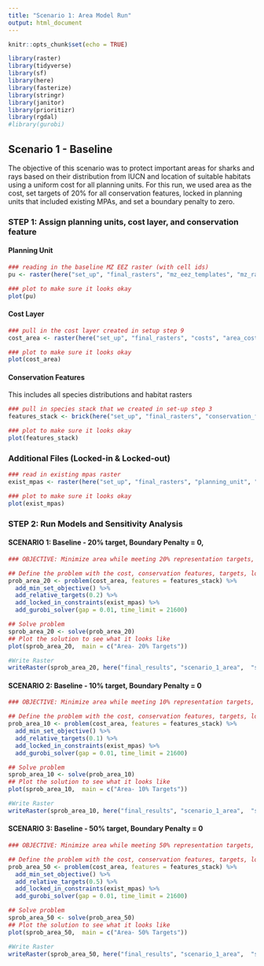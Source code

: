 ```yaml
---
title: "Scenario 1: Area Model Run"
output: html_document
---
```


```r
knitr::opts_chunk$set(echo = TRUE)

library(raster)
library(tidyverse)
library(sf)
library(here)
library(fasterize)
library(stringr)
library(janitor)
library(prioritizr)
library(rgdal)
#library(gurobi)

```

## Scenario 1 - Baseline
The objective of this scenario was to protect important areas for sharks and rays based on their distribution from IUCN and location of suitable habitats using a uniform cost for all planning units. For this run, we used area as the cost, set targets of 20% for all conservation features, locked in planning units that included existing MPAs, and set a boundary penalty to zero. 

### **STEP 1: Assign planning units, cost layer, and conservation feature**

#### Planning Unit
```r
### reading in the baseline MZ EEZ raster (with cell ids) 
pu <- raster(here("set_up", "final_rasters", "mz_eez_templates", "mz_rast_id.tif"))

### plot to make sure it looks okay
plot(pu)
```

#### Cost Layer
```r
### pull in the cost layer created in setup step 9
cost_area <- raster(here("set_up", "final_rasters", "costs", "area_cost.tif"))

### plot to make sure it looks okay
plot(cost_area)
```


#### Conservation Features
This includes all species distributions and habitat rasters

```r
### pull in species stack that we created in set-up step 3
features_stack <- brick(here("set_up", "final_rasters", "conservation_features","all_features_stack.tif"))

### plot to make sure it looks okay
plot(features_stack)
```

### Additional Files (Locked-in & Locked-out)
```r
### read in existing mpas raster
exist_mpas <- raster(here("set_up", "final_rasters", "planning_unit", "exist_mpa.tif"))

### plot to make sure it looks okay
plot(exist_mpas)
```
### **STEP 2: Run Models and Sensitivity Analysis**

#### SCENARIO 1: Baseline - 20% target, Boundary Penalty = 0,  
```r
### OBJECTIVE: Minimize area while meeting 20% representation targets, locking in MPAs, locking out oil rigs, and a boundary penalty of 0

## Define the problem with the cost, conservation features, targets, locked in and locked out constraints using the minimum set objective
prob_area_20 <- problem(cost_area, features = features_stack) %>%
  add_min_set_objective() %>%
  add_relative_targets(0.2) %>%
  add_locked_in_constraints(exist_mpas) %>%
  add_gurobi_solver(gap = 0.01, time_limit = 21600)

## Solve problem
sprob_area_20 <- solve(prob_area_20)
## Plot the solution to see what it looks like
plot(sprob_area_20,  main = c("Area- 20% Targets"))

#Write Raster
writeRaster(sprob_area_20, here("final_results", "scenario_1_area",  "sprob_area_20_6hr_blm0.tif"), overwrite = TRUE)
```


#### SCENARIO 2: Baseline - 10% target, Boundary Penalty = 0 
```r
### OBJECTIVE: Minimize area while meeting 10% representation targets, locking in MPAs, locking out oil rigs, and a boundary penatly of 0

## Define the problem with the cost, conservation features, targets, locked in and locked out constraints using the minimum set objecive
prob_area_10 <- problem(cost_area, features = features_stack) %>%
  add_min_set_objective() %>%
  add_relative_targets(0.1) %>%
  add_locked_in_constraints(exist_mpas) %>%
  add_gurobi_solver(gap = 0.01, time_limit = 21600)

## Solve problem
sprob_area_10 <- solve(prob_area_10)
## Plot the solution to see what it looks like
plot(sprob_area_10,  main = c("Area- 10% Targets"))

#Write Raster
writeRaster(sprob_area_10, here("final_results", "scenario_1_area",  "sprob_area_10_6hr_blm0.tif"), overwrite = TRUE)
```


#### SCENARIO 3: Baseline - 50% target, Boundary Penalty = 0 
```r
### OBJECTIVE: Minimize area while meeting 50% representation targets, locking in MPAs, locking out oil rigs, and a boundary penatly of 0

## Define the problem with the cost, conservation features, targets, locked in and locked out constraints using the minimum set objecive
prob_area_50 <- problem(cost_area, features = features_stack) %>%
  add_min_set_objective() %>%
  add_relative_targets(0.5) %>%
  add_locked_in_constraints(exist_mpas) %>%
  add_gurobi_solver(gap = 0.01, time_limit = 21600)

## Solve problem
sprob_area_50 <- solve(prob_area_50)
## Plot the solution to see what it looks like
plot(sprob_area_50,  main = c("Area- 50% Targets"))

#Write Raster
writeRaster(sprob_area_50, here("final_results", "scenario_1_area",  "sprob_area_50_6hr_blm0.tif"), overwrite = TRUE)

```










